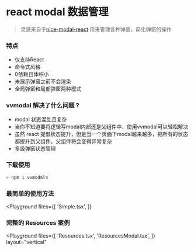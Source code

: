 
# react modal 数据管理

> 灵感来自于[nice-modal-react](https://github.com/ebay/nice-modal-react) 用来管理各种弹窗，简化弹窗的操作

### 特点

- 仅支持React
- 命令式风格
- 0依赖且体积小
- 未展示弹窗之前不会渲染
- 全局弹窗和局部弹窗两种模式

### vvmodal 解决了什么问题 ?

- modal 状态混乱且复杂
- 当你不知道要将逻辑写modal内部还是父组件中，使用vvmodal可以轻松解决
- 虽然 react 提倡状态提升，但是当一个页面下modal越来越多，把所有的状态都提升到父组件，父组件将会变得异常复杂
- 多级弹窗状态管理

### 下载使用

```bash
> npm i vvmodals
```

### 最简单的使用方法

<Playground
  files={[
    'Simple.tsx',
  ]}
>
  <Simple/>
</Playground>

### 完整的 Resources 案例

<Playground
  files={[
    'Resources.tsx',
    'ResourcesModal.tsx',
  ]}
  layout="vertical"
>
  <Resources/>
</Playground>
